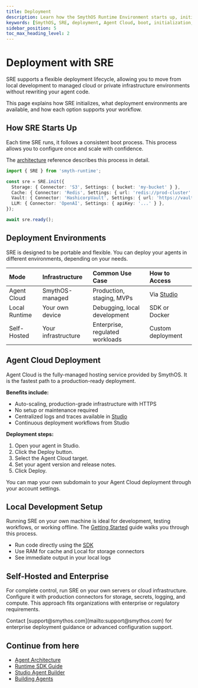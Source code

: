 ```yaml
---
title: Deployment
description: Learn how the SmythOS Runtime Environment starts up, initializes, and scales from development to production, including managed cloud options.
keywords: [SmythOS, SRE, deployment, Agent Cloud, boot, initialization, scaling, production, development]
sidebar_position: 5
toc_max_heading_level: 2
---
```


# Deployment with SRE

SRE supports a flexible deployment lifecycle, allowing you to move from local development to managed cloud or private infrastructure environments without rewriting your agent code.

<InfoCallout title="What this covers">
This page explains how SRE initializes, what deployment environments are available, and how each option supports your workflow.
</InfoCallout>

<Spacer size="md" />

## How SRE Starts Up

Each time SRE runs, it follows a consistent boot process. This process allows you to configure once and scale with confidence.

The [architecture](/docs/agent-runtime/architecture) reference describes this process in detail.

```typescript
import { SRE } from 'smyth-runtime';

const sre = SRE.init({
  Storage: { Connector: 'S3', Settings: { bucket: 'my-bucket' } },
  Cache: { Connector: 'Redis', Settings: { url: 'redis://prod-cluster' } },
  Vault: { Connector: 'HashicorpVault', Settings: { url: 'https://vault.company.com' } },
  LLM: { Connector: 'OpenAI', Settings: { apiKey: '...' } },
});

await sre.ready();
```

<Spacer size="md" />

## Deployment Environments

SRE is designed to be portable and flexible. You can deploy your agents in different environments, depending on your needs.

| Mode             | Infrastructure         | Common Use Case                  | How to Access         |
| :--------------- | :--------------------- | :------------------------------- | :-------------------- |
| Agent Cloud      | SmythOS-managed        | Production, staging, MVPs        | Via [Studio](/docs/agent-studio/overview) |
| Local Runtime    | Your own device        | Debugging, local development     | SDK or Docker         |
| Self-Hosted      | Your infrastructure    | Enterprise, regulated workloads  | Custom deployment     |

<Spacer size="md" />

## Agent Cloud Deployment

Agent Cloud is the fully-managed hosting service provided by SmythOS. It is the fastest path to a production-ready deployment.

**Benefits include:**
- Auto-scaling, production-grade infrastructure with HTTPS
- No setup or maintenance required
- Centralized logs and traces available in [Studio](/docs/agent-studio/overview)
- Continuous deployment workflows from Studio

**Deployment steps:**
1. Open your agent in Studio.
2. Click the Deploy button.
3. Select the Agent Cloud target.
4. Set your agent version and release notes.
5. Click Deploy.

<InfoCallout title="Use a custom subdomain">
You can map your own subdomain to your Agent Cloud deployment through your account settings.
</InfoCallout>

<Spacer size="md" />

## Local Development Setup

Running SRE on your own machine is ideal for development, testing workflows, or working offline. The [Getting Started](/docs/agent-runtime/getting-started) guide walks you through this process.

- Run code directly using the [SDK](/docs/agent-runtime/sdk-guide)
- Use RAM for cache and Local for storage connectors
- See immediate output in your local logs

<Spacer size="md" />

## Self-Hosted and Enterprise

For complete control, run SRE on your own servers or cloud infrastructure. Configure it with production connectors for storage, secrets, logging, and compute. This approach fits organizations with enterprise or regulatory requirements.

<InfoCallout title="Need help with this setup?">
Contact [support@smythos.com](mailto:support@smythos.com) for enterprise deployment guidance or advanced configuration support.
</InfoCallout>

<Spacer size="md" />

## Continue from here

- [Agent Architecture](/docs/agent-runtime/architecture)
- [Runtime SDK Guide](/docs/agent-runtime/sdk-guide)
- [Studio Agent Builder](/docs/agent-studio/overview)
- [Building Agents](/docs/agent-runtime/building-agents)
